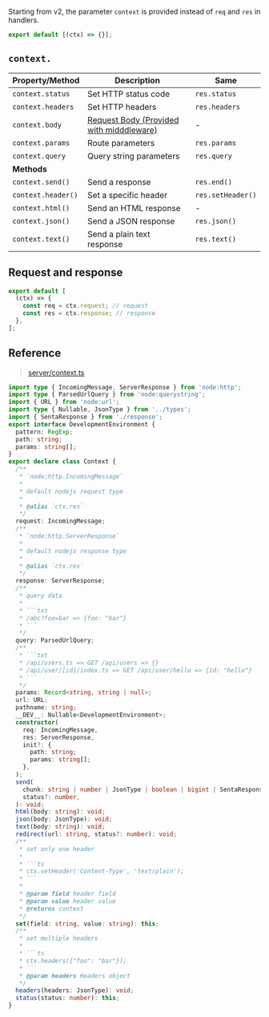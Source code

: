 Starting from v2, the parameter `context` is provided instead of `req` and `res` in handlers.

```ts
export default [(ctx) => {}];
```

## `context.`

| Property/Method    | Description                                                                       | Same              |
| ------------------ | --------------------------------------------------------------------------------- | ----------------- |
| `context.status`   | Set HTTP status code                                                              | `res.status`      |
| `context.headers`  | Set HTTP headers                                                                  | `res.headers`     |
| `context.body`     | [Request Body (Provided with midddleware)](/docs/provided-middlewares#parse-body) | -                 |
| `context.params`   | Route parameters                                                                  | `res.params`      |
| `context.query`    | Query string parameters                                                           | `res.query`       |
| **Methods**        |                                                                                   |                   |
| `context.send()`   | Send a response                                                                   | `res.end()`       |
| `context.header()` | Set a specific header                                                             | `res.setHeader()` |
| `context.html()`   | Send an HTML response                                                             | -                 |
| `context.json()`   | Send a JSON response                                                              | `res.json()`      |
| `context.text()`   | Send a plain text response                                                        | `res.text()`      |

## Request and response

```ts
export default [
  (ctx) => {
    const req = ctx.request; // request
    const res = ctx.response; // response
  },
];
```

## Reference

> [server/context.ts](https://github.com/zely-js/senta/blob/main/packages/senta/src/server/context.ts)

````ts
import type { IncomingMessage, ServerResponse } from 'node:http';
import type { ParsedUrlQuery } from 'node:querystring';
import { URL } from 'node:url';
import type { Nullable, JsonType } from '../types';
import { SentaResponse } from './response';
export interface DevelopmentEnvironment {
  pattern: RegExp;
  path: string;
  params: string[];
}
export declare class Context {
  /**
   * `node:http.IncomingMessage`
   *
   * default nodejs request type
   *
   * @alias `ctx.res`
   */
  request: IncomingMessage;
  /**
   * `node:http.ServerResponse`
   *
   * default nodejs response type
   *
   * @alias `ctx.res`
   */
  response: ServerResponse;
  /**
   * query data
   *
   * ```txt
   * /abc?foo=bar => {foo: "bar"}
   * ```
   */
  query: ParsedUrlQuery;
  /**
   * ```txt
   * /api/users.ts => GET /api/users => {}
   * /api/user/[id]/index.ts => GET /api/user/hello => {id: "hello"}
   * ```
   */
  params: Record<string, string | null>;
  url: URL;
  pathname: string;
  __DEV__: Nullable<DevelopmentEnvironment>;
  constructor(
    req: IncomingMessage,
    res: ServerResponse,
    init?: {
      path: string;
      params: string[];
    },
  );
  send(
    chunk: string | number | JsonType | boolean | bigint | SentaResponse,
    status?: number,
  ): void;
  html(body: string): void;
  json(body: JsonType): void;
  text(body: string): void;
  redirect(url: string, status?: number): void;
  /**
   * set only one header
   *
   * ```ts
   * ctx.setHeader('Content-Type', 'text/plain');
   * ```
   *
   * @param field header field
   * @param value header value
   * @returns context
   */
  set(field: string, value: string): this;
  /**
   * set multiple headers
   *
   * ```ts
   * ctx.headers({"foo": "bar"});
   * ```
   * @param headers Headers object
   */
  headers(headers: JsonType): void;
  status(status: number): this;
}
````
